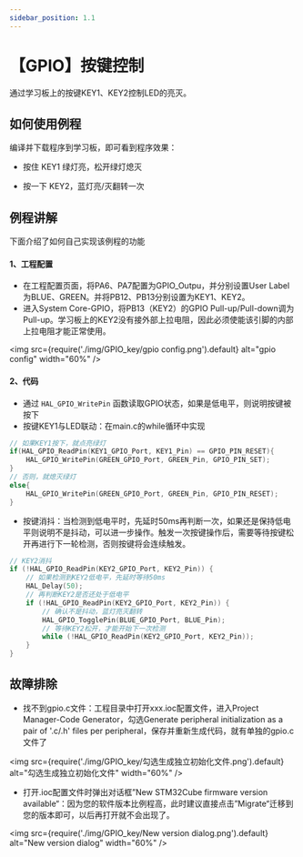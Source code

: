 ```yaml
---
sidebar_position: 1.1
---
```

# 【GPIO】按键控制

通过学习板上的按键KEY1、KEY2控制LED的亮灭。

## 如何使用例程

编译并下载程序到学习板，即可看到程序效果：

- 按住 KEY1 绿灯亮，松开绿灯熄灭

- 按一下 KEY2，蓝灯亮/灭翻转一次

## 例程讲解

下面介绍了如何自己实现该例程的功能

#### 1、工程配置

- 在工程配置页面，将PA6、PA7配置为GPIO_Outpu，并分别设置User Label为BLUE、GREEN。并将PB12、PB13分别设置为KEY1、KEY2。
- 进入System Core-GPIO，将PB13（KEY2）的GPIO Pull-up/Pull-down调为Pull-up。学习板上的KEY2没有接外部上拉电阻，因此必须使能该引脚的内部上拉电阻才能正常使用。

<img src={require('./img/GPIO_key/gpio config.png').default} alt="gpio config" width="60%" />

#### 2、代码

- 通过 `HAL_GPIO_WritePin` 函数读取GPIO状态，如果是低电平，则说明按键被按下
- 按键KEY1与LED联动：在main.c的while循环中实现

```c
// 如果KEY1按下，就点亮绿灯
if(HAL_GPIO_ReadPin(KEY1_GPIO_Port, KEY1_Pin) == GPIO_PIN_RESET){
    HAL_GPIO_WritePin(GREEN_GPIO_Port, GREEN_Pin, GPIO_PIN_SET);
}
// 否则，就熄灭绿灯
else{
    HAL_GPIO_WritePin(GREEN_GPIO_Port, GREEN_Pin, GPIO_PIN_RESET);
}
```

- 按键消抖：当检测到低电平时，先延时50ms再判断一次，如果还是保持低电平则说明不是抖动，可以进一步操作。触发一次按键操作后，需要等待按键松开再进行下一轮检测，否则按键将会连续触发。

```c
// KEY2消抖
if (!HAL_GPIO_ReadPin(KEY2_GPIO_Port, KEY2_Pin)) {
    // 如果检测到KEY2低电平，先延时等待50ms
    HAL_Delay(50);
    // 再判断KEY2是否还处于低电平
    if (!HAL_GPIO_ReadPin(KEY2_GPIO_Port, KEY2_Pin)) {
        // 确认不是抖动，蓝灯亮灭翻转
        HAL_GPIO_TogglePin(BLUE_GPIO_Port, BLUE_Pin);
        // 等待KEY2松开，才能开始下一次检测
        while (!HAL_GPIO_ReadPin(KEY2_GPIO_Port, KEY2_Pin));
    }
}
```

## 故障排除

- 找不到gpio.c文件：工程目录中打开xxx.ioc配置文件，进入Project Manager-Code Generator，勾选Generate peripheral initialization as a pair of '.c/.h' files per peripheral，保存并重新生成代码，就有单独的gpio.c文件了

<img src={require('./img/GPIO_key/勾选生成独立初始化文件.png').default} alt="勾选生成独立初始化文件" width="60%" />

- 打开.ioc配置文件时弹出对话框”New STM32Cube firmware version available“：因为您的软件版本比例程高，此时建议直接点击”Migrate“迁移到您的版本即可，以后再打开就不会出现了。

<img src={require('./img/GPIO_key/New version dialog.png').default} alt="New version dialog" width="60%" />